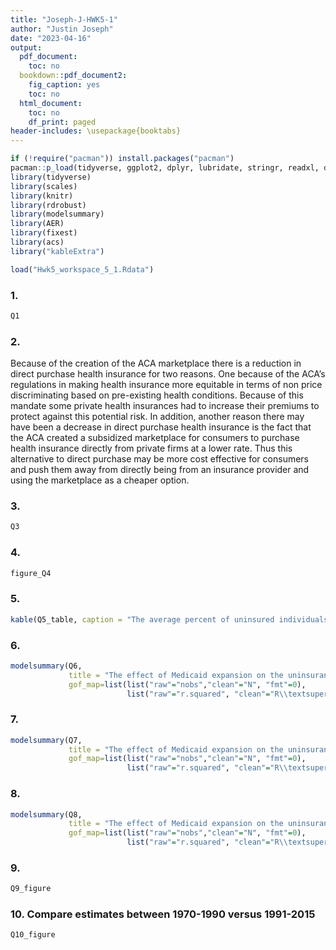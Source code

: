 ```yaml
---
title: "Joseph-J-HWK5-1"
author: "Justin Joseph"
date: "2023-04-16"
output:
  pdf_document:
    toc: no
  bookdown::pdf_document2:
    fig_caption: yes
    toc: no
  html_document:
    toc: no
    df_print: paged
header-includes: \usepackage{booktabs}
---
```

```r
if (!require("pacman")) install.packages("pacman")
pacman::p_load(tidyverse, ggplot2, dplyr, lubridate, stringr, readxl, data.table, gdata)
library(tidyverse)
library(scales)
library(knitr)
library(rdrobust)
library(modelsummary)
library(AER)
library(fixest)
library(acs)
library("kableExtra")
```

```r
load("Hwk5_workspace_5_1.Rdata")
```

### 1. 

```r
Q1
```

\newpage


### 2.
Because of the creation of the ACA marketplace there is a reduction in direct purchase health insurance for two reasons. One because of the ACA's regulations in making health insurance more equitable in terms of non price discriminating based on pre-existing health conditions. Because of this mandate some private health insurances had to increase their premiums to protect against this potential risk. In addition, another reason there may have been a decrease in direct purchase health insurance is the fact that the ACA created a subsidized marketplace for consumers to purchase health insurance directly from private firms at a lower rate. Thus this alternative to direct purchase may be more cost effective for consumers and push them away from directly being from an insurance provider and using the marketplace as a cheaper option.    
\newpage

### 3. 
```r
Q3
```  

\newpage

### 4.

```r
figure_Q4

```  
\newpage

### 5.

```r
kable(Q5_table, caption = "The average percent of uninsured individuals in 2012 and 2015 for expansion and non-expansion states", booktabs = TRUE) %>% kable_styling(latex_options=c("hold_position"), full_width = TRUE, position="center")
```
\newpage

### 6.
```r
modelsummary(Q6,
             title = "The effect of Medicaid expansion on the uninsurance rate using a standard DD regression ",
             gof_map=list(list("raw"="nobs","clean"="N", "fmt"=0),
                          list("raw"="r.squared", "clean"="R\\textsuperscript{2}", "fmt"=2))) %>% kable_styling(latex_options=c("hold_position"), full_width = TRUE, position="center")
```


\newpage

### 7. 
```r
modelsummary(Q7,
             title = "The effect of Medicaid expansion on the uninsurance rate using Fixed Effects Estimator ",
             gof_map=list(list("raw"="nobs","clean"="N", "fmt"=0),
                          list("raw"="r.squared", "clean"="R\\textsuperscript{2}", "fmt"=2))) %>% kable_styling(latex_options=c("hold_position"), full_width = TRUE, position="center")
```

\newpage

### 8. 

```r
modelsummary(Q8,
             title = "The effect of Medicaid expansion on the uninsurance rate using a standard DD regression using all states",
             gof_map=list(list("raw"="nobs","clean"="N", "fmt"=0),
                          list("raw"="r.squared", "clean"="R\\textsuperscript{2}", "fmt"=2))) %>% kable_styling(latex_options=c("hold_position"), full_width = TRUE, position="center")
```
\newpage

### 9. 
```r
Q9_figure

```  
\newpage

### 10. Compare estimates between 1970-1990 versus 1991-2015
```r
Q10_figure

```  